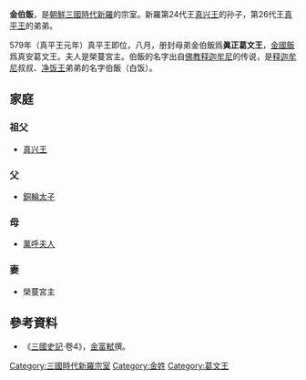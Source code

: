 '''金伯飯'''，是[[朝鮮三國時代|朝鮮三國時代]][[新羅|新羅]]的宗室。新羅第24代王[[真兴王|真兴王]]的孙子，第26代王[[真平王|真平王]]的弟弟。

579年（真平王元年）真平王即位，八月，册封母弟金伯飯爲'''眞正葛文王'''，[[金國飯|金國飯]]爲真安葛文王。夫人是榮蔓宮主。伯飯的名字出自[[佛教|佛教]][[释迦牟尼|释迦牟尼]]的传说，是[[释迦牟尼|释迦牟尼]]叔叔、[[净饭王|净饭王]]弟弟的名字伯飯（白饭）。
==家庭==
===祖父===
* [[真兴王|真兴王]]
===父===
* [[金銅輪|銅輪太子]]
===母===
* [[萬呼夫人|萬呼夫人]]
===妻===
* 榮蔓宮主
{{新罗君主}}
== 參考資料 ==
*《[[三國史記|三國史記]]·卷4》，[[金富軾|金富軾]]撰。
[[Category:三國時代新羅宗室|Category:三國時代新羅宗室]]
[[Category:金姓|Category:金姓]]
[[Category:葛文王|Category:葛文王]]